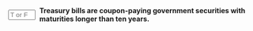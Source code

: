 ::: {.question-block}

<form onsubmit="event.preventDefault(); checkAnswerBox('module6_tf_q62','F')" style="display: flex; align-items: center; gap: 8px;">
<input type="text" id="module6_tf_q62" name="module6_tf_q62" maxlength="1" placeholder="T or F" style="width: 55px;" data-correct-answer="F" /> 
<label for="module6_tf_q62"><strong>Treasury bills are coupon-paying government securities with maturities longer than ten years.</strong></label>
</form>

<div id="feedback-module6_tf_q62" class="feedback" style="display:none;">
This is FALSE. Treasury bills are zero-coupon discount bonds with maturities up to 26 weeks.
</div>

:::
